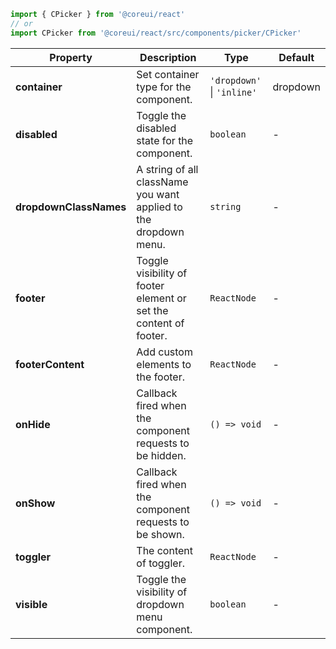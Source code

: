 
```jsx
import { CPicker } from '@coreui/react'
// or
import CPicker from '@coreui/react/src/components/picker/CPicker'
```

| Property | Description | Type | Default |
| --- | --- | --- | --- |
| **container** | Set container type for the component. | `'dropdown'` \| `'inline'` | dropdown |
| **disabled** | Toggle the disabled state for the component. | `boolean` | - |
| **dropdownClassNames** | A string of all className you want applied to the dropdown menu. | `string` | - |
| **footer** | Toggle visibility of footer element or set the content of footer. | `ReactNode` | - |
| **footerContent** | Add custom elements to the footer. | `ReactNode` | - |
| **onHide** | Callback fired when the component requests to be hidden. | `() => void` | - |
| **onShow** | Callback fired when the component requests to be shown. | `() => void` | - |
| **toggler** | The content of toggler. | `ReactNode` | - |
| **visible** | Toggle the visibility of dropdown menu component. | `boolean` | - |
